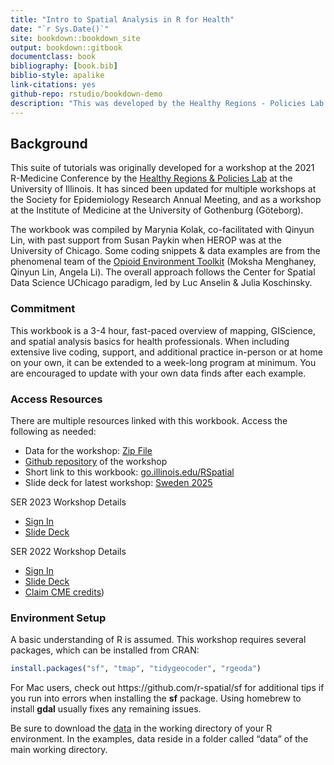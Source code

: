 ```yaml
--- 
title: "Intro to Spatial Analysis in R for Health"
date: "`r Sys.Date()`"
site: bookdown::bookdown_site
output: bookdown::gitbook
documentclass: book
bibliography: [book.bib]
biblio-style: apalike
link-citations: yes
github-repo: rstudio/bookdown-demo
description: "This was developed by the Healthy Regions - Policies Lab."
---
```


## Background {-}

This suite of tutorials was originally developed for a workshop at the 2021 R-Medicine Conference by the [Healthy Regions & Policies Lab](http://www.healthyregions.org) at the University of Illinois. It has sinced been updated for multiple workshops at the Society for Epidemiology Research Annual Meeting, and as a workshop at the Institute of Medicine at the University of Gothenburg (Göteborg). 

The workbook was compiled by Marynia Kolak, co-facilitated with Qinyun Lin, with past support from Susan Paykin when HEROP was at the University of Chicago. Some coding snippets & data examples are from the phenomenal team of the [Opioid Environment Toolkit](https://geodacenter.github.io/opioid-environment-toolkit) (Moksha Menghaney, Qinyun Lin, Angela Li). The overall approach follows the Center for Spatial Data Science UChicago paradigm, led by Luc Anselin & Julia Koschinsky.

### Commitment {-}
This workbook is a 3-4 hour, fast-paced overview of mapping, GIScience, and spatial analysis basics for health professionals. When including extensive live coding, support, and additional practice in-person or at home on your own, it can be extended to a week-long program at minimum. You are encouraged to update with your own data finds after each example.

### Access Resources {-}
There are multiple resources linked with this workbook. Access the following as needed:

- Data for the workshop: [Zip File]()
- [Github repository](https://github.com/healthyregions/Spatial-Health-Workshop) of the workshop
- Short link to this workbook: [go.illinois.edu/RSpatial](go.illinois.edu/RSpatial)
- Slide deck for latest workshop: [Sweden 2025](https://docs.google.com/presentation/d/1FDbxNdHZ4D75wRWKchArLYSGatzgEsDDJr2S2EzCfHs/edit?usp=sharing)

SER 2023 Workshop Details

- [Sign In](https://docs.google.com/forms/d/1eUL4kHaujNVgLnlmSA9zRkSVLp-s1OPoAIls0_gDDEc/edit)
- [Slide Deck](https://docs.google.com/presentation/d/1Og-RmBloA2_thTKQIP9dAfVMBf_tS39U1V6ZlbVLWrY/edit#slide=id.p)

SER 2022 Workshop Details

- [Sign In](https://docs.google.com/forms/d/e/1FAIpQLSf_TC0sxXDriCbnRtol6exTMzRZTugSMoctoz1uu0cijnktAQ/viewform)
- [Slide Deck](https://docs.google.com/presentation/d/1c1RirI9Jk_Pk99n2nuCIFZYoeBRzfHat6nR6-ZQGhrI/edit?usp=sharing)
- [Claim CME credits](https://cme.uchicago.edu/SpatialAnalysis22))

### Environment Setup {-}

A basic understanding of R is assumed. This workshop requires several packages, which can be installed from CRAN:

```r
install.packages("sf", "tmap", "tidygeocoder", "rgeoda")
```

For Mac users, check out https://github.com/r-spatial/sf for additional tips if you run into errors when installing the **sf** package. Using homebrew to install **gdal** usually fixes any remaining issues.

Be sure to download the [data]() in the working directory of your R environment. In the examples, data reside in a folder called "data" of the main working directory.
